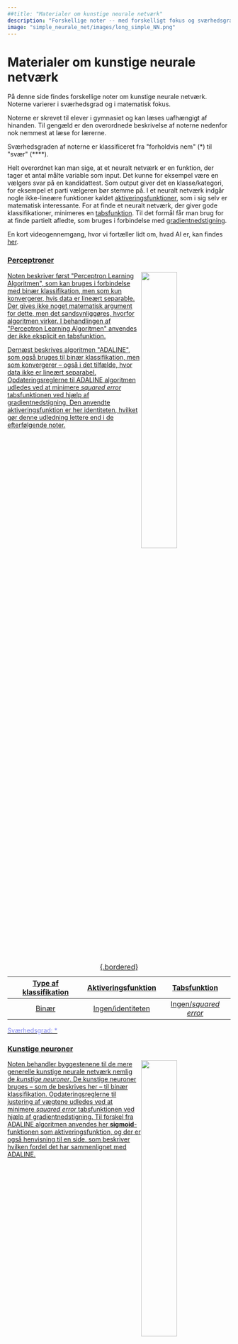 ```yaml
---
##title: "Materialer om kunstige neurale netværk"
description: "Forskellige noter -- med forskelligt fokus og sværhedsgrad -- om kunstige neurale netværk."
image: "simple_neurale_net/images/long_simple_NN.png"
---
```


# Materialer om kunstige neurale netværk

På denne side findes forskellige noter om kunstige neurale netværk. Noterne varierer i sværhedsgrad og i matematisk fokus. 

Noterne er skrevet til elever i gymnasiet og kan læses uafhængigt af hinanden. Til gengæld er den overordnede beskrivelse af noterne nedenfor nok nemmest at læse for lærerne. 

Sværhedsgraden af noterne er klassificeret fra \"forholdvis nem\" (\*) til \"svær\" (\*\*\*\*).



Helt overordnet kan man sige, at et neuralt netværk er en funktion, der tager et antal målte variable som input. Det kunne for eksempel være en vælgers svar på en kandidattest. Som output giver det en klasse/kategori, for eksempel et parti vælgeren bør stemme på. I et neuralt netværk indgår nogle ikke-lineære funktioner kaldet [aktiveringsfunktioner](../undervisningsforlob/aktiveringsfunktioner.qmd), som i sig selv er matematisk interessante. For at finde et neuralt netværk, der giver gode klassifikationer, minimeres en [tabsfunktion](tabsfunktioner/tabsfunktioner.qmd). Til det formål får man brug for at finde partielt afledte, som bruges i forbindelse med [gradientnedstigning](gradientnedstigning/gradientnedstigning.qmd). 

En kort videogennemgang, hvor vi fortæller lidt om, hvad AI er, kan findes [her](https://youtu.be/ivrBEopralQ).




<!-- Start på clickable section -->

<a href="perceptron/perceptron.html" class="quarto-grid-link">

::: {.boxed}

### Perceptroner

::: {.paddingleft}
![](perceptron/images/perceptron.png){style='float:right;'  width=40%}
:::

Noten beskriver først \"Perceptron Learning Algoritmen\", som kan bruges i forbindelse med binær klassifikation, men som kun konvergerer, hvis data er lineært separable. Der gives ikke noget matematisk argument for dette, men det sandsynliggøres, hvorfor algoritmen virker. I behandlingen af  \"Perceptron Learning Algoritmen\" anvendes der ikke eksplicit en tabsfunktion.  

Dernæst beskrives algoritmen \"ADALINE\", som også bruges til binær klassifikation, men som konvergerer -- også i det tilfælde, hvor data ikke er lineært separabel. Opdateringsreglerne til ADALINE algoritmen udledes ved at minimere *squared error* tabsfunktionen ved hjælp af gradientnedstigning. Den anvendte aktiveringsfunktion er her identiteten, hvilket gør denne udledning lettere end i de efterfølgende noter.


| Type af klassifikation | Aktiveringsfunktion | Tabsfunktion |
|:---:|:---:|:---:|
| Binær | Ingen/identiteten | Ingen/*squared error* |
: {.bordered}

[Sværhedsgrad: \*]{style="color: #8086F2"}

:::

<!-- Slut på clickable section -->
</a>



<!-- Start på clickable section -->

<a href="kunstige_neuroner/kunstige_neuroner.html" class="quarto-grid-link">

::: {.boxed}

### Kunstige neuroner

::: {.paddingleft}
![](kunstige_neuroner/images/simplet_netvaerk2.png){style='float:right;'  width=40%}
:::

Noten behandler byggestenene til de mere generelle kunstige neurale netværk nemlig de *kunstige neuroner*. De kunstige neuroner bruges -- som de beskrives her -- til binær klassifikation. Opdateringsreglerne til justering af vægtene udledes ved at minimere *squared error* tabsfunktionen ved hjælp af gradientnedstigning. Til forskel fra ADALINE algoritmen anvendes her **sigmoid**-funktionen som aktiveringsfunktion, og der er også henvisning til en side, som beskriver hvilken fordel det har sammenlignet med ADALINE. 

| Type af klassifikation | Aktiveringsfunktion | Tabsfunktion | 
|:---:|:---:|:---:|
| Binær | Sigmoid | *Squared error* | 
: {.bordered}

[Sværhedsgrad: \*\*]{style="color: #8086F2"}

:::

<!-- Slut på clickable section -->
</a>



<!-- Start på clickable section -->

<a href="simple_neurale_net/simple_neurale_net.html" class="quarto-grid-link">

::: {.boxed}

### Simple neurale netværk

::: {.paddingleft}
![](simple_neurale_net/images/long_simple_NN.png){style='float:right;'  width=40%}
:::

Noten behandler et kunstigt neuralt netværk, dog med den væsentlige forsimpling, at der kun er to skjulte lag, hvor hvert af disse lag kun består af én kunstige neuron. Det har den fordel, at det nu giver mening at tale om **feedforward** og **backpropagation**, men uden at sidstnævnte drukner i kædereglen af flere variable. Til gengæld bruges der tid på at forklare og anvende den kæderegel, som eleverne allerede kender. Også her udledes opdateringsreglerne ved at minimere *squared error* tabsfunktionen ved hjælp af gradientnedstigning. 


| Type af klassifikation | Aktiveringsfunktion | Tabsfunktion |
|:---:|:---:|:---:|
| Binær | Sigmoid | *Squared error* | 
: {.bordered}

[Sværhedsgrad: \*\*\*]{style="color: #8086F2"}

:::

<!-- Slut på clickable section -->
</a>



<!-- Start på clickable section -->

<a href="softmax/softmax.html" class="quarto-grid-link">

::: {.boxed}

### Simple kunstige neurale netværk til multipel klassifikation

::: {.paddingleft}
![](softmax/images/netvaerk_generelt.png){style='float:right;'  width=25%}
:::

Noten behandler det tilfælde, hvor man ikke er interesseret i binær klassifikation, men derimod ønsker at kunne prædiktere blandt mere end to klasser. Noten er holdt simpel på den måde, at det beskrevne netværk ikke indeholder skjulte lag, men outputlaget består i stedet af flere neuroner. Det får den konsekvens, at den anvendte aktiveringsfunktion nu er den såkaldte **softmax** funktion, som kan se som en udvidelse af sigmoid-funktionen. Derudover behandles også *cross-entropy* tabsfunktionen, som minimeres ved hjælp af gradientnedstigning. 

| Type af klassifikation | Aktiveringsfunktion | Tabsfunktion |
|:---:|:---:|:---:|
| Multipel | Softmax | *Cross-entropy* | 
: {.bordered}

[Sværhedsgrad: \*\*\*\*]{style="color: #8086F2"}

:::

<!-- Slut på clickable section -->
</a>



<!-- Start på clickable section -->

<a href="neurale_net/neurale_net.html" class="quarto-grid-link">

::: {.boxed}

### Kunstige neurale netværk

::: {.paddingleft}
![](neurale_net/images/simple_NN_weights.png){style='float:right;'  width=40%}
:::

Noten gennemgår et mere generelt kunstigt neuralt netværk med to skjulte lag, som hver består af to neuroner. Netværket bruges her til binær klassifikation. Som aktiveringsfunktion anvendes igen sigmoid-funktionen og vægtene opdateres ved at minimere *squared error* tabsfunktionen ved hjælp af gradientnedstigning. 
Da de skjulte lag består af flere neuroner end én, må **kædereglen for funktioner af flere variable** bringes i spil for at finde de partielle afledede, som anvendes i forbindelse med gradientnedstigning. 

Desuden gives der i denne note også en forklaring på fordelene ved *cross-entropy* tabsfunktionen sammenlignet med *squared error* tabsfunktionen, der linkes til en side hvor opdateringsreglerne i et helt generelt kunstigt neuralt netværk forklares (ved hjælp af en masse indekser!) og endelig gives der en overordnet beskrivelse af *convolutional neural networks*, som bruges i forbindelse med prædiktion af billeder.


| Type af klassifikation | Aktiveringsfunktion | Tabsfunktion | 
|:---:|:---:|:---:|
| Primært binær | Sigmoid | *Squared error* | 
: {.bordered}

[Sværhedsgrad: \*\*\*\*]{style="color: #8086F2"}

:::

<!-- Slut på clickable section -->
</a>


